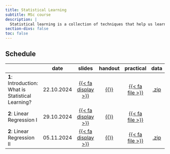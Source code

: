 ```yaml
---
title: Statistical Learning
subtitle: MSc course 
description: |
  Statistical learning is a collection of techniques that help us learn from complex data structures to determine trends and predict future outcomes. In essence, it moves beyond the statistical inference problem of finding a model to explain the data generation process to finding a predictive function based on the data. This course is an introduction to the theory and application of both supervised and unsupervised statistical learning techniques, and provides the skills to apply and evaluate them. Programming in the statistical software R will be used throughout the course to provide hands-on training and practical examples
section-divs: false
toc: false
---
```




## Schedule

|                                                    | date       |slides  | handout| practical | data | 
|----------------------------------------------------|------------|:------:|:------:|:---------:|:---------:|
| **1**:  Introduction: What is Statistical Learning? | 22.10.2024 | [{{< fa display >}}](https://termehs.github.io/statlearn01-intro)  | [{{<fa file-pdf >}}](material/01-intro-ho.pdf)| [{{< fa file >}}](material/01-R-you-ready.qmd)   |  [.zip](material/01-data.zip)|
| **2**: Linear Regression I | 29.10.2024 | [{{< fa display >}}](https://termehs.github.io/statlearn02-linreg-I) |  [{{<fa file-pdf >}}](material/02-linregI-ho.pdf) |  [{{< fa file >}}](material/02-linear-regression-I.qmd)   |  |
| **2**: Linear Regression II | 05.11.2024 | [{{< fa display >}}](https://termehs.github.io/statlearn03-linreg-II) |  [{{<fa file-pdf >}}](material/03-linregII-ho.pdf) |  [{{< fa file >}}](material/03-linear-regression-II.qmd)   | [.zip](material/03-data.zip) |